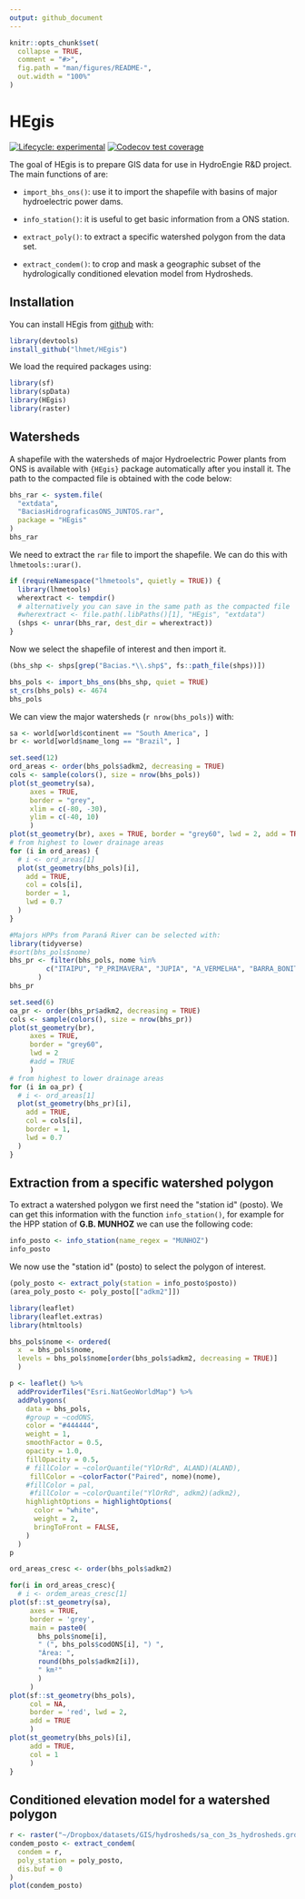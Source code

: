 ```yaml
---
output: github_document
---
```


<!-- README.md is generated from README.Rmd. Please edit that file -->

```r
knitr::opts_chunk$set(
  collapse = TRUE,
  comment = "#>",
  fig.path = "man/figures/README-",
  out.width = "100%"
)
```

# HEgis

<!-- badges: start -->
[![Lifecycle: experimental](https://img.shields.io/badge/lifecycle-experimental-orange.svg)](https://www.tidyverse.org/lifecycle/#experimental)
[![Codecov test coverage](https://codecov.io/gh/lhmet-ped/HEgis/branch/master/graph/badge.svg)](https://codecov.io/gh/lhmet-ped/HEgis?branch=master)
<!-- badges: end -->

The goal of HEgis is to prepare GIS data for use in HydroEngie R&D project. The
main functions of are:

- `import_bhs_ons()`: use it to import the shapefile with basins of major 
hydroelectric power dams.

- `info_station()`: it is useful to get basic information from a ONS station.

- `extract_poly()`: to extract a specific watershed polygon from the data set.

- `extract_condem()`: to crop and mask a geographic subset of the hydrologically 
conditioned elevation model from Hydrosheds.




## Installation

You can install HEgis from [github](https://github.com/lhmet/HEgis) with:

``` r
library(devtools)
install_github("lhmet/HEgis")
```

<!-- BEFORE RUN (RE)INSTALL THE PACKAGE -->

We load the required packages using:

```r
library(sf)
library(spData)
library(HEgis)
library(raster)
```


## Watersheds

A shapefile with the watersheds of major Hydroelectric Power plants from ONS is 
available with `{HEgis}` package automatically after you install it. The path 
to the compacted file is obtained with the code below:

```r
bhs_rar <- system.file(
  "extdata",
  "BaciasHidrograficasONS_JUNTOS.rar",
  package = "HEgis"
)
bhs_rar
```

We need to extract the `rar` file to import the shapefile. We can do this with `lhmetools::urar()`.

```r
if (requireNamespace("lhmetools", quietly = TRUE)) {
  library(lhmetools)
  wherextract <- tempdir() 
  # alternatively you can save in the same path as the compacted file
  #wherextract <- file.path(.libPaths()[1], "HEgis", "extdata")
  (shps <- unrar(bhs_rar, dest_dir = wherextract))
}
```

Now we select the shapefile of interest and then import it.

```r
(bhs_shp <- shps[grep("Bacias.*\\.shp$", fs::path_file(shps))])
```


```r
bhs_pols <- import_bhs_ons(bhs_shp, quiet = TRUE)
st_crs(bhs_pols) <- 4674
bhs_pols
```

We can view the major watersheds (`r nrow(bhs_pols)`) with:

```r
sa <- world[world$continent == "South America", ]
br <- world[world$name_long == "Brazil", ]

set.seed(12)
ord_areas <- order(bhs_pols$adkm2, decreasing = TRUE)
cols <- sample(colors(), size = nrow(bhs_pols))
plot(st_geometry(sa), 
     axes = TRUE,
     border = "grey", 
     xlim = c(-80, -30),
     ylim = c(-40, 10)
     )
plot(st_geometry(br), axes = TRUE, border = "grey60", lwd = 2, add = TRUE)
# from highest to lower drainage areas
for (i in ord_areas) {
  # i <- ord_areas[1]
  plot(st_geometry(bhs_pols)[i],
    add = TRUE,
    col = cols[i],
    border = 1,
    lwd = 0.7
  )
}

```



```r
#Majors HPPs from Paraná River can be selected with:
library(tidyverse)
#sort(bhs_pols$nome)
bhs_pr <- filter(bhs_pols, nome %in% 
         c("ITAIPU", "P_PRIMAVERA", "JUPIA", "A_VERMELHA", "BARRA_BONITA", "FURNAS")
       )
bhs_pr
```


```r
set.seed(6)
oa_pr <- order(bhs_pr$adkm2, decreasing = TRUE)
cols <- sample(colors(), size = nrow(bhs_pr))
plot(st_geometry(br), 
     axes = TRUE, 
     border = "grey60", 
     lwd = 2
     #add = TRUE
     )
# from highest to lower drainage areas
for (i in oa_pr) {
  # i <- ord_areas[1]
  plot(st_geometry(bhs_pr)[i],
    add = TRUE,
    col = cols[i],
    border = 1,
    lwd = 0.7
  )
}
```

## Extraction from a specific watershed polygon

To extract a watershed polygon we first need the \"station id\" (posto). We can get this information with the function `info_station()`, for example for the HPP station of **G.B. MUNHOZ** we can use the following code:

```r
info_posto <- info_station(name_regex = "MUNHOZ")
info_posto
```
We now use the \"station id\" (posto) to select the polygon of interest.

```r
(poly_posto <- extract_poly(station = info_posto$posto))
(area_poly_posto <- poly_posto[["adkm2"]])
```



```r
library(leaflet)
library(leaflet.extras)
library(htmltools)

bhs_pols$nome <- ordered(
  x  = bhs_pols$nome, 
  levels = bhs_pols$nome[order(bhs_pols$adkm2, decreasing = TRUE)]
  )

p <- leaflet() %>%
  addProviderTiles("Esri.NatGeoWorldMap") %>%
  addPolygons(
    data = bhs_pols,
    #group = ~codONS,
    color = "#444444",
    weight = 1,
    smoothFactor = 0.5,
    opacity = 1.0,
    fillOpacity = 0.5,
    # fillColor = ~colorQuantile("YlOrRd", ALAND)(ALAND),
     fillColor = ~colorFactor("Paired", nome)(nome),
    #fillColor = pal,
     #fillColor = ~colorQuantile("YlOrRd", adkm2)(adkm2),
    highlightOptions = highlightOptions(
      color = "white",
      weight = 2,
      bringToFront = FALSE, 
    )
  )
p
```







```r
ord_areas_cresc <- order(bhs_pols$adkm2)

for(i in ord_areas_cresc){
  # i <- ordem_areas_cresc[1]
plot(sf::st_geometry(sa),
     axes = TRUE,
     border = 'grey', 
     main = paste0(
       bhs_pols$nome[i], 
       " (", bhs_pols$codONS[i], ") ",
       "Área: ",
       round(bhs_pols$adkm2[i]), 
       " km²"
       )
     )
plot(sf::st_geometry(bhs_pols),
     col = NA, 
     border = 'red', lwd = 2,
     add = TRUE
     )
plot(st_geometry(bhs_pols)[i], 
     add = TRUE, 
     col = 1
     )  
}
```

## Conditioned elevation model for a watershed polygon

```r
r <- raster("~/Dropbox/datasets/GIS/hydrosheds/sa_con_3s_hydrosheds.grd")
condem_posto <- extract_condem(
  condem = r,
  poly_station = poly_posto,
  dis.buf = 0
)
plot(condem_posto)
```


